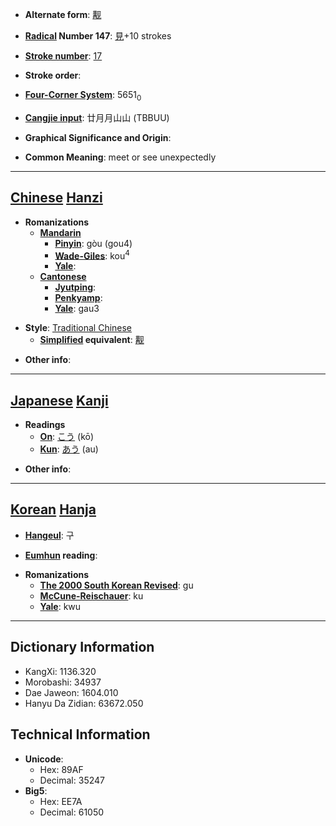 * '''Alternate form''': [[觏]]

* '''[[Wiktionary:Chinese radical index| Radical]] Number 147''': [[Wiktionary:Chinese radical index 見|見]]+10 strokes

* '''[[Wiktionary:Chinese total strokes index|Stroke number]]''': [[Wiktionary:Chinese total strokes index 17|17]]

* '''Stroke order''': 

* '''[[Wiktionary:Chinese four corner index|Four-Corner System]]''': 5651<sub>0</sub>

* '''[[Wiktionary:Chinese Cangjie index|Cangjie input]]''': 廿月月山山 (TBBUU)

* '''Graphical Significance and Origin''': 

* '''Common Meaning''': meet or see unexpectedly

----

== [[Chinese]] [[Hanzi]] ==

* '''Romanizations'''
** '''[[Mandarin]]'''
*** '''[[Pinyin]]''': gòu (gou4)
*** '''[[Wade-Giles]]''': kou<sup>4</sup>
*** '''[[Yale]]''': 
** '''[[Cantonese]]'''
*** '''[[Jyutping]]''':
*** '''[[Penkyamp]]''': 
*** '''[[Yale]]''': gau3

* '''Style''': [[Traditional Chinese]] 
** '''[[Simplified Chinese|Simplified]] equivalent''': [[觏]]

* '''Other info''': 

----

== [[Japanese]] [[Kanji]] ==

* '''Readings'''
** '''[[On]]''': [[こう]] (kō)
** '''[[Kun]]''': [[あう]] (au)

* '''Other info''':  

----

== [[Korean]] [[Hanja]] ==

* '''[[Hangeul]]''': 구

* '''[[Eumhun]] reading''': 

* '''Romanizations'''
** '''[[The 2000 South Korean Revised Romanization|The 2000 South Korean Revised]]''': gu
** '''[[McCune-Reischauer]]''': ku
** '''[[Yale]]''': kwu

----

== Dictionary Information ==

* KangXi: 1136.320
* Morobashi: 34937
* Dae Jaweon: 1604.010
* Hanyu Da Zidian: 63672.050

== Technical Information ==

* '''Unicode''':
** Hex: 89AF
** Decimal: 35247
* '''Big5''':
** Hex: EE7A
** Decimal: 61050